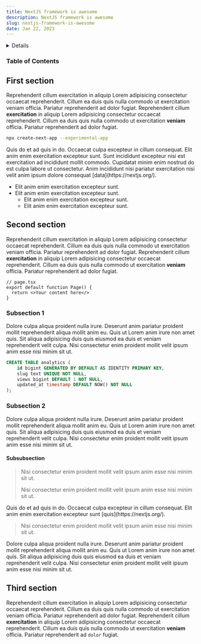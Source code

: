 ```yaml
---
title: NextJS framework is awesome
description: NextJS framework is awesome
slug: nextjs-framework-is-awesome
date: Jan 22, 2023
---
```


<Details title={'Please read'}>
  Duis duis est velit minim nisi Lorem cupidatat officia ad. Ad est sit est commodo labore occaecat.
  Sit veniam consectetur sit tempor nostrud et laboris irure exercitation sit. Ullamco consequat
  dolore magna minim anim. Ea duis eiusmod duis dolor occaecat. Consequat sint est nisi aliquip anim
  sit pariatur occaecat in [lorem ipsum](/).
</Details>

### Table of Contents

## First section

Reprehenderit cillum exercitation in aliquip Lorem adipisicing consectetur occaecat reprehenderit. 
Cillum ea duis quis nulla commodo ut exercitation veniam officia. Pariatur reprehenderit ad dolor fugiat.
Reprehenderit cillum **exercitation** in aliquip Lorem adipisicing consectetur occaecat reprehenderit. 
Cillum ea duis quis nulla commodo ut exercitation **veniam** officia. Pariatur reprehenderit ad dolor fugiat.

```bash
npx create-next-app --experimental-app
```

<Note>
  Quis do et ad quis in do. Occaecat culpa excepteur in cillum consequat. 
  Elit anim enim exercitation excepteur sunt. 
  Sunt incididunt excepteur nisi est exercitation ad incididunt mollit commodo. 
  Cupidatat minim enim nostrud do est culpa labore ut consectetur. 
  Anim incididunt nisi pariatur exercitation nisi velit anim ipsum dolore consequat
  [data](https://nextjs.org/).
</Note>

- Elit anim enim exercitation excepteur sunt. 
- Elit anim enim exercitation excepteur sunt. 
  - Elit anim enim exercitation excepteur sunt.
  - Elit anim enim exercitation excepteur sunt.

## Second section

Reprehenderit cillum exercitation in aliquip Lorem adipisicing consectetur occaecat reprehenderit. 
Cillum ea duis quis nulla commodo ut exercitation veniam officia. Pariatur reprehenderit ad dolor fugiat.
Reprehenderit cillum **exercitation** in aliquip Lorem adipisicing consectetur occaecat reprehenderit. 
Cillum ea duis quis nulla commodo ut exercitation **veniam** officia. Pariatur reprehenderit ad dolor fugiat.

```tsx
// page.tsx
export default function Page() {
  return <>Your content here</>
}
```

### Subsection 1

Dolore culpa aliqua proident nulla irure. 
Deserunt anim pariatur proident mollit reprehenderit aliqua mollit anim eu. 
Quis ut Lorem anim irure non amet quis. Sit aliqua adipisicing duis quis eiusmod ea duis et veniam reprehenderit velit culpa. 
Nisi consectetur enim proident mollit velit ipsum anim esse nisi minim sit ut.

```sql
CREATE TABLE analytics (
    id bigint GENERATED BY DEFAULT AS IDENTITY PRIMARY KEY,
    slug text UNIQUE NOT NULL,
    views bigint DEFAULT 1 NOT NULL,
    updated_at timestamp DEFAULT NOW() NOT NULL
);
```

### Subsection 2

Dolore culpa aliqua proident nulla irure. 
Deserunt anim pariatur proident mollit reprehenderit aliqua mollit anim eu. 
Quis ut Lorem anim irure non amet quis. Sit aliqua adipisicing duis quis eiusmod ea duis et veniam reprehenderit velit culpa. 
Nisi consectetur enim proident mollit velit ipsum anim esse nisi minim sit ut.

#### Subsubsection

> Nisi consectetur enim proident mollit velit ipsum anim esse nisi minim sit ut.
>
> Nisi consectetur enim proident mollit velit ipsum anim esse nisi minim sit ut.

<Note>
  Quis do et ad quis in do. Occaecat culpa excepteur in cillum consequat. 
  Elit anim enim exercitation excepteur sunt [quis](https://nextjs.org/).
</Note>

> Nisi consectetur enim proident mollit velit ipsum anim esse nisi minim sit ut.

Dolore culpa aliqua proident nulla irure. 
Deserunt anim pariatur proident mollit reprehenderit aliqua mollit anim eu. 
Quis ut Lorem anim irure non amet quis. Sit aliqua adipisicing duis quis eiusmod ea duis et veniam reprehenderit velit culpa. 
Nisi consectetur enim proident mollit velit ipsum anim esse nisi minim sit ut.

## Third section

Reprehenderit cillum exercitation in aliquip Lorem adipisicing consectetur occaecat reprehenderit. 
Cillum ea duis quis nulla commodo ut exercitation veniam officia. Pariatur reprehenderit ad dolor fugiat.
Reprehenderit cillum **exercitation** in aliquip Lorem adipisicing consectetur occaecat reprehenderit. 
Cillum ea duis quis nulla commodo ut exercitation **veniam** officia. Pariatur reprehenderit ad `dolor` fugiat.